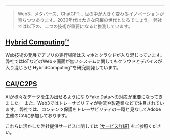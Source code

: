 - - -

>Web3、メタバース、ChatGPT...
世の中が大きく変わるイノベーションが育ちつつあります。2030年代は大きな飛躍の世代となるでしょう。
弊社では以下の、二つの技術が重要になると推測しています。

## [Hybrid Computing™](./HybridComputing)
Web技術の発展でアプリの実行場所はスマホとクラウドが入り混じっています。
弊社ではIoTなどのWebッ画面が無いシステムに関してもクラウドとデバイスが入り混じらせ
HybridComputing™を研究開発しています。

## [CAI/C2PS](./CAI)
AIが様々なデータを生み出せるようになりFake Dataへの対応が重要になってきました。
また、Web3ではトレーサビリティが物流や製造業などで注目されています。
弊社では、コンテンツ保護をトレーサビリティの一環と見なしてAdobe主催のCAIに参加しております。

これらに活かした弊社提供サービスに関しては [\[サービス詳細\]](/services) をご参照ください。
